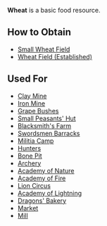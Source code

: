 {{Infobox resource
| name = Wheat
| image = 
| description = A basic food resource.
}}

'''Wheat''' is a basic food resource.

== How to Obtain ==
* [[Small Wheat Field]]
* [[Wheat Field (Established)]]

== Used For ==
* [[Clay Mine]]
* [[Iron Mine]]
* [[Grape Bushes]]
* [[Small Peasants' Hut]]
* [[Blacksmith's Farm]]
* [[Swordsmen Barracks]]
* [[Militia Camp]]
* [[Hunters]]
* [[Bone Pit]]
* [[Archery]]
* [[Academy of Nature]]
* [[Academy of Fire]]
* [[Lion Circus]]
* [[Academy of Lightning]]
* [[Dragons' Bakery]]
* [[Market]]
* [[Mill]]